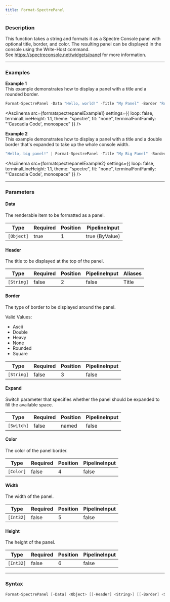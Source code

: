 ```yaml
---
title: Format-SpectrePanel
---
```









### Description

This function takes a string and formats it as a Spectre Console panel with optional title, border, and color. The resulting panel can be displayed in the console using the Write-Host command.  
See https://spectreconsole.net/widgets/panel for more information.



---


### Examples


**Example 1**  
This example demonstrates how to display a panel with a title and a rounded border.



```powershell
Format-SpectrePanel -Data "Hello, world!" -Title "My Panel" -Border "Rounded" -Color "Red"
```
<Asciinema
    src={formatspectrepanelExample1}
    settings={{
        loop: false,
        terminalLineHeight: 1.1,
        theme: "spectre",
        fit: "none",
        terminalFontFamily: "'Cascadia Code', monospace"
    }}
/>


**Example 2**  
This example demonstrates how to display a panel with a title and a double border that's expanded to take up the whole console width.



```powershell
"Hello, big panel!" | Format-SpectrePanel -Title "My Big Panel" -Border "Double" -Color "Magenta1" -Expand
```
<Asciinema
    src={formatspectrepanelExample2}
    settings={{
        loop: false,
        terminalLineHeight: 1.1,
        theme: "spectre",
        fit: "none",
        terminalFontFamily: "'Cascadia Code', monospace"
    }}
/>


---


### Parameters
#### **Data**

The renderable item to be formatted as a panel.






|Type      |Required|Position|PipelineInput |
|----------|--------|--------|--------------|
|`[Object]`|true    |1       |true (ByValue)|



#### **Header**

The title to be displayed at the top of the panel.






|Type      |Required|Position|PipelineInput|Aliases|
|----------|--------|--------|-------------|-------|
|`[String]`|false   |2       |false        |Title  |



#### **Border**

The type of border to be displayed around the panel.



Valid Values:

* Ascii
* Double
* Heavy
* None
* Rounded
* Square






|Type      |Required|Position|PipelineInput|
|----------|--------|--------|-------------|
|`[String]`|false   |3       |false        |



#### **Expand**

Switch parameter that specifies whether the panel should be expanded to fill the available space.






|Type      |Required|Position|PipelineInput|
|----------|--------|--------|-------------|
|`[Switch]`|false   |named   |false        |



#### **Color**

The color of the panel border.






|Type     |Required|Position|PipelineInput|
|---------|--------|--------|-------------|
|`[Color]`|false   |4       |false        |



#### **Width**

The width of the panel.






|Type     |Required|Position|PipelineInput|
|---------|--------|--------|-------------|
|`[Int32]`|false   |5       |false        |



#### **Height**

The height of the panel.






|Type     |Required|Position|PipelineInput|
|---------|--------|--------|-------------|
|`[Int32]`|false   |6       |false        |





---


### Syntax
```powershell
Format-SpectrePanel [-Data] <Object> [[-Header] <String>] [[-Border] <String>] [-Expand] [[-Color] <Color>] [[-Width] <Int32>] [[-Height] <Int32>] [<CommonParameters>]
```

